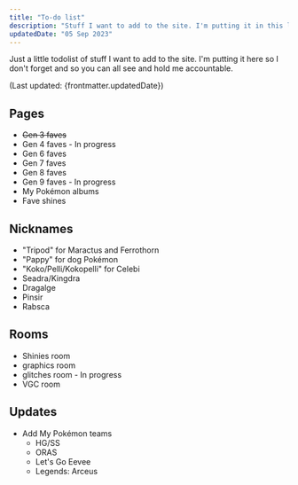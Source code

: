 ```yaml
---
title: "To-do list"
description: "Stuff I want to add to the site. I'm putting it in this list so I don't forget."
updatedDate: "05 Sep 2023"
---
```


Just a little todolist of stuff I want to add to the site. I'm putting it here so I don't forget and so you can all see and hold me accountable.

(Last updated: {frontmatter.updatedDate})

## Pages

* <del>Gen 3 faves</del>
* Gen 4 faves - In progress
* Gen 6 faves
* Gen 7 faves
* Gen 8 faves
* Gen 9 faves - In progress
* My Pokémon albums
* Fave shines

## Nicknames

* "Tripod" for Maractus and Ferrothorn
* "Pappy" for dog Pokémon
* "Koko/Pelli/Kokopelli" for Celebi
* Seadra/Kingdra
* Dragalge
* Pinsir
* Rabsca

## Rooms

* Shinies room
* graphics room
* glitches room - In progress
* VGC room

## Updates

* Add My Pokémon teams
	* HG/SS
	* ORAS
	* Let's Go Eevee
	* Legends: Arceus